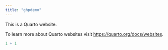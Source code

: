 ```yaml
---
title: "ghpdemo"
---
```


This is a Quarto website.

To learn more about Quarto websites visit <https://quarto.org/docs/websites>.

```r
1 + 1
```
